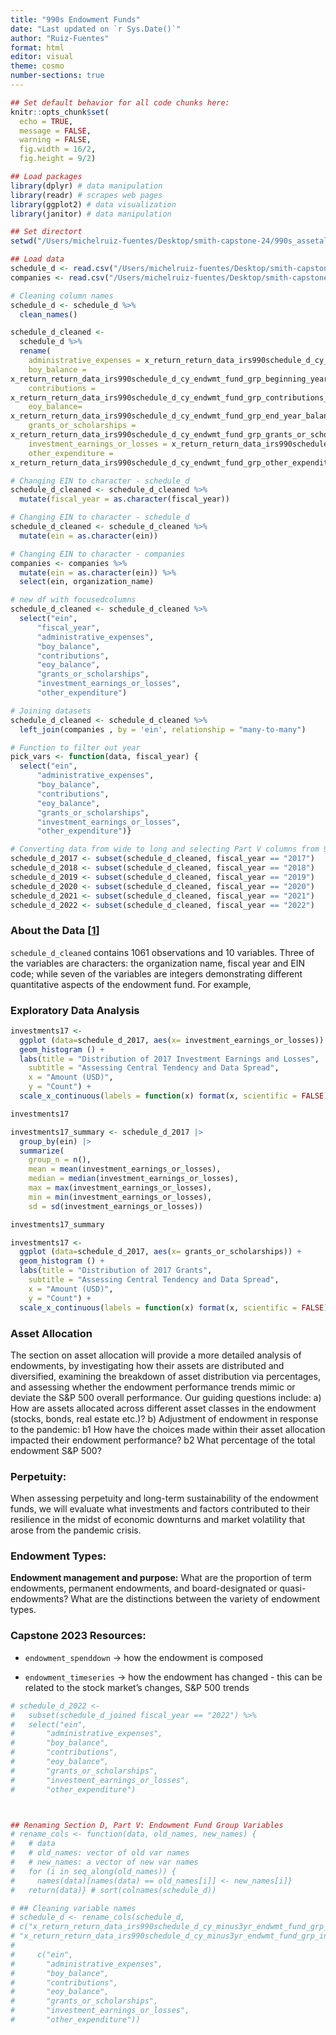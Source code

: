 ```yaml
---
title: "990s Endowment Funds"
date: "Last updated on `r Sys.Date()`"
author: "Ruiz-Fuentes"
format: html
editor: visual
theme: cosmo
number-sections: true
---
```


```r
## Set default behavior for all code chunks here:
knitr::opts_chunk$set(
  echo = TRUE, 
  message = FALSE, 
  warning = FALSE, 
  fig.width = 16/2, 
  fig.height = 9/2)
```

```r

## Load packages
library(dplyr) # data manipulation
library(readr) # scrapes web pages
library(ggplot2) # data visualization
library(janitor) # data manipulation

## Set directort
setwd("/Users/michelruiz-fuentes/Desktop/smith-capstone-24/990s_assetallocation")

## Load data
schedule_d <- read.csv("/Users/michelruiz-fuentes/Desktop/smith-capstone-24/990s_assetallocation/schedule_d_vals.csv")  
companies <- read.csv("/Users/michelruiz-fuentes/Desktop/smith-capstone-24/990s_assetallocation/companies.csv") 

# Cleaning column names
schedule_d <- schedule_d %>%
  clean_names()

schedule_d_cleaned <- 
  schedule_d %>% 
  rename(
    administrative_expenses = x_return_return_data_irs990schedule_d_cy_endwmt_fund_grp_administrative_expenses_amt, 
    boy_balance = 
x_return_return_data_irs990schedule_d_cy_endwmt_fund_grp_beginning_year_balance_amt,
    contributions = 
x_return_return_data_irs990schedule_d_cy_endwmt_fund_grp_contributions_amt,
    eoy_balance=
x_return_return_data_irs990schedule_d_cy_endwmt_fund_grp_end_year_balance_amt,
    grants_or_scholarships =
x_return_return_data_irs990schedule_d_cy_endwmt_fund_grp_grants_or_scholarships_amt,
    investment_earnings_or_losses = x_return_return_data_irs990schedule_d_cy_endwmt_fund_grp_investment_earnings_or_losses_amt,
    other_expenditure = 
x_return_return_data_irs990schedule_d_cy_endwmt_fund_grp_other_expenditures_amt)

# Changing EIN to character - schedule_d
schedule_d_cleaned <- schedule_d_cleaned %>%
  mutate(fiscal_year = as.character(fiscal_year)) 

# Changing EIN to character - schedule_d
schedule_d_cleaned <- schedule_d_cleaned %>%
  mutate(ein = as.character(ein)) 

# Changing EIN to character - companies
companies <- companies %>%
  mutate(ein = as.character(ein)) %>%
  select(ein, organization_name)

# new df with focusedcolumns
schedule_d_cleaned <- schedule_d_cleaned %>% 
  select("ein", 
      "fiscal_year",
      "administrative_expenses", 
      "boy_balance", 
      "contributions", 
      "eoy_balance", 
      "grants_or_scholarships", 
      "investment_earnings_or_losses", 
      "other_expenditure")

# Joining datasets 
schedule_d_cleaned <- schedule_d_cleaned %>%
  left_join(companies , by = 'ein', relationship = "many-to-many")

# Function to filter out year
pick_vars <- function(data, fiscal_year) {
  select("ein", 
      "administrative_expenses", 
      "boy_balance", 
      "contributions", 
      "eoy_balance", 
      "grants_or_scholarships", 
      "investment_earnings_or_losses", 
      "other_expenditure")}

# Converting data from wide to long and selecting Part V columns from 990s
schedule_d_2017 <- subset(schedule_d_cleaned, fiscal_year == "2017")
schedule_d_2018 <- subset(schedule_d_cleaned, fiscal_year == "2018")
schedule_d_2019 <- subset(schedule_d_cleaned, fiscal_year == "2019")
schedule_d_2020 <- subset(schedule_d_cleaned, fiscal_year == "2020")
schedule_d_2021 <- subset(schedule_d_cleaned, fiscal_year == "2021")
schedule_d_2022 <- subset(schedule_d_cleaned, fiscal_year == "2022")
```

### About the Data \[[1](https://www.irs.gov/pub/irs-pdf/i990sd.pdf)\]

`schedule_d_cleaned` contains 1061 observations and 10 variables. Three of the variables are characters: the organization name, fiscal year and EIN code; while seven of the variables are integers demonstrating different quantitative aspects of the endowment fund. For example,

### Exploratory Data Analysis

```r
investments17 <-
  ggplot (data=schedule_d_2017, aes(x= investment_earnings_or_losses)) +
  geom_histogram () +
  labs(title = "Distribution of 2017 Investment Earnings and Losses",
    subtitle = "Assessing Central Tendency and Data Spread",
    x = "Amount (USD)",
    y = "Count") +
  scale_x_continuous(labels = function(x) format(x, scientific = FALSE))
```

```r
investments17
```

```r
investments17_summary <- schedule_d_2017 |> 
  group_by(ein) |>
  summarize(
    group_n = n(), 
    mean = mean(investment_earnings_or_losses),
    median = median(investment_earnings_or_losses),
    max = max(investment_earnings_or_losses),
    min = min(investment_earnings_or_losses),
    sd = sd(investment_earnings_or_losses))
```

```r
investments17_summary
```

```r
investments17 <-
  ggplot (data=schedule_d_2017, aes(x= grants_or_scholarships)) +
  geom_histogram () +
  labs(title = "Distribution of 2017 Grants",
    subtitle = "Assessing Central Tendency and Data Spread",
    x = "Amount (USD)",
    y = "Count") +
  scale_x_continuous(labels = function(x) format(x, scientific = FALSE))
```

### Asset Allocation

The section on asset allocation will provide a more detailed analysis of endowments, by investigating how their assets are distributed and diversified, examining the breakdown of asset distribution via percentages, and assessing whether the endowment performance trends mimic or deviate the S&P 500 overall performance. Our guiding questions include: a) How are assets allocated across different asset classes in the endowment (stocks, bonds, real estate etc.)? b) Adjustment of endowment in response to the pandemic: b1 How have the choices made within their asset allocation impacted their endowment performance? b2 What percentage of the total endowment S&P 500?

### Perpetuity:

When assessing perpetuity and long-term sustainability of the endowment funds, we will evaluate what investments and factors contributed to their resilience in the midst of economic downturns and market volatility that arose from the pandemic crisis.

### Endowment Types:

**Endowment management and purpose:** What are the proportion of term endowments, permanent endowments, and board-designated or quasi-endowments? What are the distinctions between the variety of endowment types.

### Capstone 2023 Resources:

-   `endowment_spenddown` → how the endowment is composed

-   `endowment_timeseries` → how the endowment has changed - this can be related to the stock market's changes, S&P 500 trends

```r

# schedule_d_2022 <- 
#   subset(schedule_d_joined fiscal_year == "2022") %>% 
#   select("ein",
#       "administrative_expenses", 
#       "boy_balance", 
#       "contributions", 
#       "eoy_balance", 
#       "grants_or_scholarships", 
#       "investment_earnings_or_losses", 
#       "other_expenditure")



## Renaming Section D, Part V: Endowment Fund Group Variables
# rename_cols <- function(data, old_names, new_names) {
#   # data
#   # old_names: vector of old var names
#   # new_names: a vector of new var names
#   for (i in seq_along(old_names)) {
#     names(data)[names(data) == old_names[i]] <- new_names[i]}
#   return(data)} # sort(colnames(schedule_d))

# ## Cleaning variable names
# schedule_d <- rename_cols(schedule_d,
# c("x_return_return_data_irs990schedule_d_cy_minus3yr_endwmt_fund_grp_administrative_expenses_amt",                            "x_return_return_data_irs990schedule_d_cy_minus3yr_endwmt_fund_grp_beginning_year_balance_amt", "x_return_return_data_irs990schedule_d_cy_minus3yr_endwmt_fund_grp_contributions_amt",        "x_return_return_data_irs990schedule_d_cy_minus3yr_endwmt_fund_grp_end_year_balance_amt",     "x_return_return_data_irs990schedule_d_cy_minus3yr_endwmt_fund_grp_grants_or_scholarships_amt",
# "x_return_return_data_irs990schedule_d_cy_minus3yr_endwmt_fund_grp_investment_earnings_or_losses_amt",                              "x_return_return_data_irs990schedule_d_cy_minus3yr_endwmt_fund_grp_other_expenditures_amt"),
#                               
#     c("ein", 
#       "administrative_expenses", 
#       "boy_balance", 
#       "contributions", 
#       "eoy_balance", 
#       "grants_or_scholarships", 
#       "investment_earnings_or_losses", 
#       "other_expenditure"))
```
